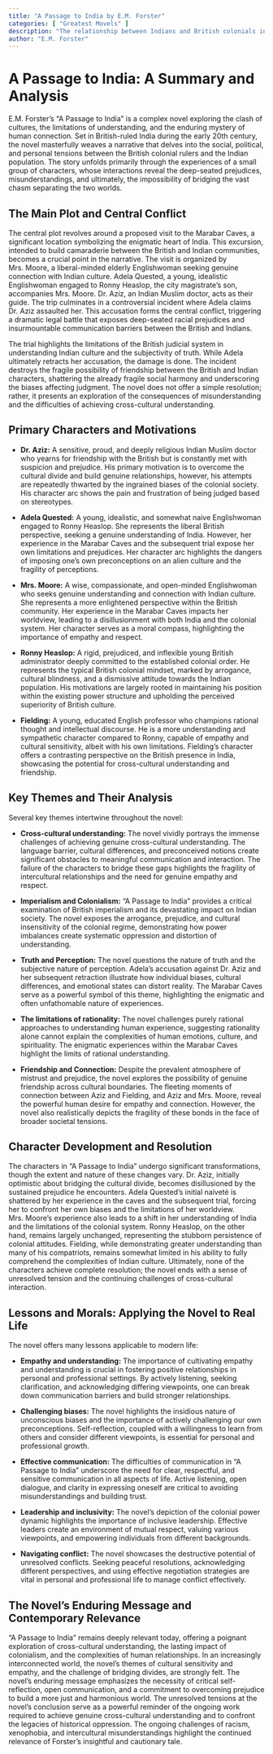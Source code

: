 ```yaml
---
title: "A Passage to India by E.M. Forster"
categories: [ "Greatest Movels" ]
description: "The relationship between Indians and British colonials in the 1920s."
author: "E.M. Forster"
---
```

# A Passage to India: A Summary and Analysis

E.M. Forster's "A Passage to India" is a complex novel exploring the clash of cultures, the limitations of understanding, and the enduring mystery of human connection. Set in British-ruled India during the early 20th century, the novel masterfully weaves a narrative that delves into the social, political, and personal tensions between the British colonial rulers and the Indian population.  The story unfolds primarily through the experiences of a small group of characters, whose interactions reveal the deep-seated prejudices, misunderstandings, and ultimately, the impossibility of bridging the vast chasm separating the two worlds.


## The Main Plot and Central Conflict

The central plot revolves around a proposed visit to the Marabar Caves, a significant location symbolizing the enigmatic heart of India. This excursion, intended to build camaraderie between the British and Indian communities, becomes a crucial point in the narrative. The visit is organized by Mrs. Moore, a liberal-minded elderly Englishwoman seeking genuine connection with Indian culture. Adela Quested, a young, idealistic Englishwoman engaged to Ronny Heaslop, the city magistrate's son, accompanies Mrs. Moore. Dr. Aziz, an Indian Muslim doctor, acts as their guide. The trip culminates in a controversial incident where Adela claims Dr. Aziz assaulted her. This accusation forms the central conflict, triggering a dramatic legal battle that exposes deep-seated racial prejudices and insurmountable communication barriers between the British and Indians.

The trial highlights the limitations of the British judicial system in understanding Indian culture and the subjectivity of truth. While Adela ultimately retracts her accusation, the damage is done. The incident destroys the fragile possibility of friendship between the British and Indian characters, shattering the already fragile social harmony and underscoring the biases affecting judgment. The novel does not offer a simple resolution; rather, it presents an exploration of the consequences of misunderstanding and the difficulties of achieving cross-cultural understanding.

## Primary Characters and Motivations

* **Dr. Aziz:** A sensitive, proud, and deeply religious Indian Muslim doctor who yearns for friendship with the British but is constantly met with suspicion and prejudice. His primary motivation is to overcome the cultural divide and build genuine relationships, however, his attempts are repeatedly thwarted by the ingrained biases of the colonial society. His character arc shows the pain and frustration of being judged based on stereotypes.

* **Adela Quested:** A young, idealistic, and somewhat naive Englishwoman engaged to Ronny Heaslop.  She represents the liberal British perspective, seeking a genuine understanding of India. However, her experience in the Marabar Caves and the subsequent trial expose her own limitations and prejudices.  Her character arc highlights the dangers of imposing one's own preconceptions on an alien culture and the fragility of perceptions.

* **Mrs. Moore:** A wise, compassionate, and open-minded Englishwoman who seeks genuine understanding and connection with Indian culture. She represents a more enlightened perspective within the British community. Her experience in the Marabar Caves impacts her worldview, leading to a disillusionment with both India and the colonial system. Her character serves as a moral compass, highlighting the importance of empathy and respect.

* **Ronny Heaslop:** A rigid, prejudiced, and inflexible young British administrator deeply committed to the established colonial order. He represents the typical British colonial mindset, marked by arrogance, cultural blindness, and a dismissive attitude towards the Indian population. His motivations are largely rooted in maintaining his position within the existing power structure and upholding the perceived superiority of British culture.

* **Fielding:** A young, educated English professor who champions rational thought and intellectual discourse.  He is a more understanding and sympathetic character compared to Ronny, capable of empathy and cultural sensitivity, albeit with his own limitations. Fielding's character offers a contrasting perspective on the British presence in India, showcasing the potential for cross-cultural understanding and friendship.


## Key Themes and Their Analysis

Several key themes intertwine throughout the novel:

* **Cross-cultural understanding:** The novel vividly portrays the immense challenges of achieving genuine cross-cultural understanding.  The language barrier, cultural differences, and preconceived notions create significant obstacles to meaningful communication and interaction.  The failure of the characters to bridge these gaps highlights the fragility of intercultural relationships and the need for genuine empathy and respect.

* **Imperialism and Colonialism:**  "A Passage to India" provides a critical examination of British imperialism and its devastating impact on Indian society.  The novel exposes the arrogance, prejudice, and cultural insensitivity of the colonial regime, demonstrating how power imbalances create systematic oppression and distortion of understanding.

* **Truth and Perception:** The novel questions the nature of truth and the subjective nature of perception.  Adela's accusation against Dr. Aziz and her subsequent retraction illustrate how individual biases, cultural differences, and emotional states can distort reality.  The Marabar Caves serve as a powerful symbol of this theme, highlighting the enigmatic and often unfathomable nature of experiences.

* **The limitations of rationality:** The novel challenges purely rational approaches to understanding human experience, suggesting rationality alone cannot explain the complexities of human emotions, culture, and spirituality. The enigmatic experiences within the Marabar Caves highlight the limits of rational understanding.

* **Friendship and Connection:**  Despite the prevalent atmosphere of mistrust and prejudice, the novel explores the possibility of genuine friendship across cultural boundaries. The fleeting moments of connection between Aziz and Fielding, and Aziz and Mrs. Moore, reveal the powerful human desire for empathy and connection.  However, the novel also realistically depicts the fragility of these bonds in the face of broader societal tensions.


## Character Development and Resolution

The characters in "A Passage to India" undergo significant transformations, though the extent and nature of these changes vary. Dr. Aziz, initially optimistic about bridging the cultural divide, becomes disillusioned by the sustained prejudice he encounters. Adela Quested's initial naiveté is shattered by her experience in the caves and the subsequent trial, forcing her to confront her own biases and the limitations of her worldview. Mrs. Moore's experience also leads to a shift in her understanding of India and the limitations of the colonial system. Ronny Heaslop, on the other hand, remains largely unchanged, representing the stubborn persistence of colonial attitudes. Fielding, while demonstrating greater understanding than many of his compatriots, remains somewhat limited in his ability to fully comprehend the complexities of Indian culture. Ultimately, none of the characters achieve complete resolution; the novel ends with a sense of unresolved tension and the continuing challenges of cross-cultural interaction.


## Lessons and Morals: Applying the Novel to Real Life

The novel offers many lessons applicable to modern life:

* **Empathy and understanding:** The importance of cultivating empathy and understanding is crucial in fostering positive relationships in personal and professional settings. By actively listening, seeking clarification, and acknowledging differing viewpoints, one can break down communication barriers and build stronger relationships.

* **Challenging biases:**  The novel highlights the insidious nature of unconscious biases and the importance of actively challenging our own preconceptions.  Self-reflection, coupled with a willingness to learn from others and consider different viewpoints, is essential for personal and professional growth.

* **Effective communication:**  The difficulties of communication in "A Passage to India" underscore the need for clear, respectful, and sensitive communication in all aspects of life.  Active listening, open dialogue, and clarity in expressing oneself are critical to avoiding misunderstandings and building trust.

* **Leadership and inclusivity:** The novel's depiction of the colonial power dynamic highlights the importance of inclusive leadership. Effective leaders create an environment of mutual respect, valuing various viewpoints, and empowering individuals from different backgrounds.

* **Navigating conflict:**  The novel showcases the destructive potential of unresolved conflicts.  Seeking peaceful resolutions, acknowledging different perspectives, and using effective negotiation strategies are vital in personal and professional life to manage conflict effectively.


## The Novel's Enduring Message and Contemporary Relevance

"A Passage to India" remains deeply relevant today, offering a poignant exploration of cross-cultural understanding, the lasting impact of colonialism, and the complexities of human relationships. In an increasingly interconnected world, the novel's themes of cultural sensitivity and empathy, and the challenge of bridging divides, are strongly felt. The novel's enduring message emphasizes the necessity of critical self-reflection, open communication, and a commitment to overcoming prejudice to build a more just and harmonious world. The unresolved tensions at the novel's conclusion serve as a powerful reminder of the ongoing work required to achieve genuine cross-cultural understanding and to confront the legacies of historical oppression. The ongoing challenges of racism, xenophobia, and intercultural misunderstandings highlight the continued relevance of Forster's insightful and cautionary tale.

